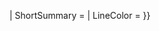 <includeonly>{{Episode list
| RTitle          = <center>{{{EpisodeNumber}}}</center>
| Aux1          = <center>{{{EpisodeNumber2}}}</center>
| Aux2            = {{{AirDate}}}
| Aux3            = {{{Guests}}}
| Aux4            = {{#if:{{{MusicalGuests|}}}|{{{MusicalGuests}}}|{{Template:TableTBA|N/A}}}}
| ShortSummary    = {{{Sketches}}}
| LineColor       = {{{LineColor|}}}
}}</includeonly>
<noinclude>
{{documentation}}
</noinclude>